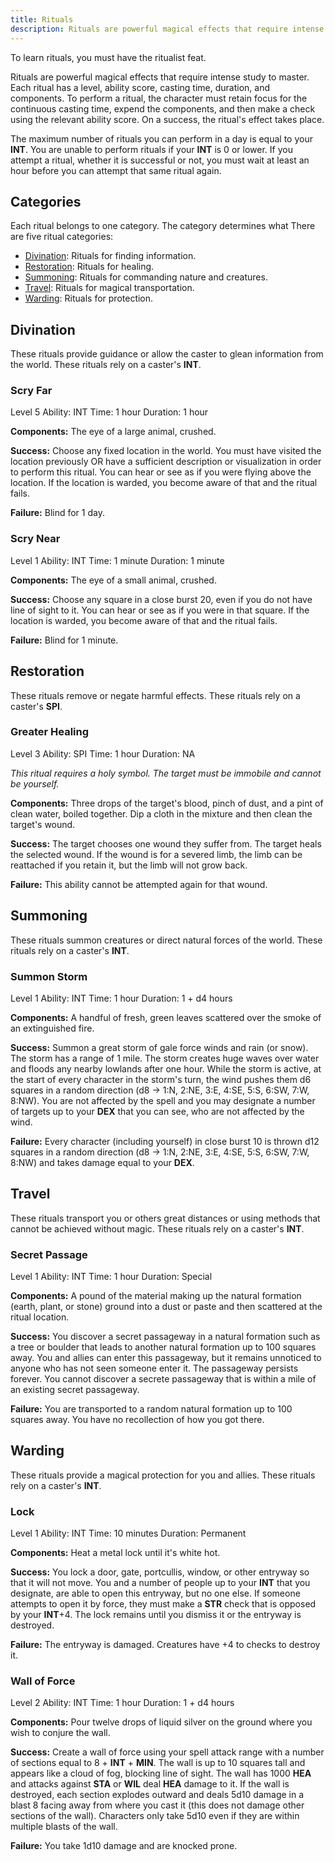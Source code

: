```yaml
---
title: Rituals
description: Rituals are powerful magical effects that require intense study to master. Each ritual has a level, ability score, casting time, and duration. To perform a ritual, the character must retain focus for the continuous casting time and then make a check using the relevant ability score. On a success, the ritual's effect takes place.
---
```



To learn rituals, you must have the ritualist feat.

Rituals are powerful magical effects that require intense study to master. Each ritual has a level, ability score, casting time, duration, and components. To perform a ritual, the character must retain focus for the continuous casting time, expend the components, and then make a check using the relevant ability score. On a success, the ritual's effect takes place.

The maximum number of rituals you can perform in a day is equal to your **INT**. You are unable to perform rituals if your **INT** is 0 or lower. If you attempt a ritual, whether it is successful or not, you must wait at least an hour before you can attempt that same ritual again.

## Categories

Each ritual belongs to one category. The category determines what  There are five ritual categories:

- [Divination](./#divination): Rituals for finding information.
- [Restoration](./#restoration): Rituals for healing.
- [Summoning](./#summoning): Rituals for commanding nature and creatures.
- [Travel](./#travel): Rituals for magical transportation.
- [Warding](./#warding): Rituals for protection.

## Divination

These rituals provide guidance or allow the caster to glean information from the world. These rituals rely on a caster's **INT**.

### Scry Far

<Tags>
  <Tag>Level 5</Tag>
  <Tag>Ability: INT</Tag>
  <Tag type="secondary">Time: 1 hour</Tag>
  <Tag type="secondary">Duration: 1 hour</Tag>
</Tags>

**Components:** The eye of a large animal, crushed.

**Success:** Choose any fixed location in the world. You must have visited the location previously OR have a sufficient description or visualization in order to perform this ritual. You can hear or see as if you were flying above the location. If the location is warded, you become aware of that and the ritual fails.

**Failure:** Blind for 1 day.

### Scry Near

<Tags>
  <Tag>Level 1</Tag>
  <Tag>Ability: INT</Tag>
  <Tag type="secondary">Time: 1 minute</Tag>
  <Tag type="secondary">Duration: 1 minute</Tag>
</Tags>

**Components:** The eye of a small animal, crushed.

**Success:** Choose any square in a close burst 20, even if you do not have line of sight to it. You can hear or see as if you were in that square. If the location is warded, you become aware of that and the ritual fails.

**Failure:** Blind for 1 minute.

## Restoration

These rituals remove or negate harmful effects. These rituals rely on a caster's **SPI**.

### Greater Healing

<Tags>
  <Tag>Level 3</Tag>
  <Tag>Ability: SPI</Tag>
  <Tag type="secondary">Time: 1 hour</Tag>
  <Tag type="secondary">Duration: NA</Tag>
</Tags>

_This ritual requires a holy symbol. The target must be immobile and cannot be yourself._

**Components:** Three drops of the target's blood, pinch of dust, and a pint of clean water, boiled together. Dip a cloth in the mixture and then clean the target's wound.

**Success:** The target chooses one wound they suffer from. The target heals the selected wound. If the wound is for a severed limb, the limb can be reattached if you retain it, but the limb will not grow back.

**Failure:** This ability cannot be attempted again for that wound.

## Summoning

These rituals summon creatures or direct natural forces of the world. These rituals rely on a caster's **INT**.

### Summon Storm

<Tags>
  <Tag>Level 1</Tag>
  <Tag>Ability: INT</Tag>
  <Tag type="secondary">Time: 1 hour</Tag>
  <Tag type="secondary">Duration: 1 + d4 hours</Tag>
</Tags>

**Components:** A handful of fresh, green leaves scattered over the smoke of an extinguished fire.

**Success:** Summon a great storm of gale force winds and rain (or snow). The storm has a range of 1 mile. The storm creates huge waves over water and floods any nearby lowlands after one hour. While the storm is active, at the start of every character in the storm's turn, the wind pushes them d6 squares in a random direction (d8 → 1:N, 2:NE, 3:E, 4:SE, 5:S, 6:SW, 7:W, 8:NW). You are not affected by the spell and you may designate a number of targets up to your **DEX** that you can see, who are not affected by the wind.

**Failure:** Every character (including yourself) in close burst 10 is thrown d12 squares in a random direction (d8 → 1:N, 2:NE, 3:E, 4:SE, 5:S, 6:SW, 7:W, 8:NW) and takes damage equal to your **DEX**.

## Travel

These rituals transport you or others great distances or using methods that cannot be achieved without magic.  These rituals rely on a caster's **INT**.

### Secret Passage

<Tags>
  <Tag>Level 1</Tag>
  <Tag>Ability: INT</Tag>
  <Tag type="secondary">Time: 1 hour</Tag>
  <Tag type="secondary">Duration: Special</Tag>
</Tags>

**Components:** A pound of the material making up the natural formation (earth, plant, or stone) ground into a dust or paste and then scattered at the ritual location.

**Success:** You discover a secret passageway in a natural formation such as a tree or boulder that leads to another natural formation up to 100 squares away. You and allies can enter this passageway, but it remains unnoticed to anyone who has not seen someone enter it. The passageway persists forever. You cannot discover a secrete passageway that is within a mile of an existing secret passageway.

**Failure:** You are transported to a random natural formation up to 100 squares away. You have no recollection of how you got there.

## Warding

These rituals provide a magical protection for you and allies. These rituals rely on a caster's **INT**.

### Lock

<Tags>
  <Tag>Level 1</Tag>
  <Tag>Ability: INT</Tag>
  <Tag type="secondary">Time: 10 minutes</Tag>
  <Tag type="secondary">Duration: Permanent</Tag>
</Tags>

**Components:** Heat a metal lock until it's white hot.

**Success:** You lock a door, gate, portcullis, window, or other entryway so that it will not move. You and a number of people up to your **INT** that you designate, are able to open this entryway, but no one else. If someone attempts to open it by force, they must make a **STR** check that is opposed by your **INT**+4. The lock remains until you dismiss it or the entryway is destroyed.

**Failure:** The entryway is damaged. Creatures have +4 to checks to destroy it.

### Wall of Force

<Tags>
  <Tag>Level 2</Tag>
  <Tag>Ability: INT</Tag>
  <Tag type="secondary">Time: 1 hour</Tag>
  <Tag type="secondary">Duration: 1 + d4 hours</Tag>
</Tags>

**Components:** Pour twelve drops of liquid silver on the ground where you wish to conjure the wall.

**Success:** Create a wall of force using your spell attack range with a number of sections equal to 8 + **INT** + **MIN**. The wall is up to 10 squares tall and appears like a cloud of fog, blocking line of sight. The wall has 1000 **HEA** and attacks against **STA** or **WIL** deal **HEA** damage to it. If the wall is destroyed, each section explodes outward and deals 5d10 damage in a blast 8 facing away from where you cast it (this does not damage other sections of the wall). Characters only take 5d10 even if they are within multiple blasts of the wall.

**Failure:** You take 1d10 damage and are knocked prone.